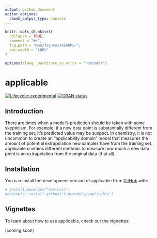 ```yaml
---
output: github_document
editor_options: 
  chunk_output_type: console
---
```


<!-- README.md is generated from README.Rmd. Please edit that file -->

```r
knitr::opts_chunk$set(
  collapse = TRUE,
  comment = "#>",
  fig.path = "man/figures/README-",
  out.width = "100%"
)

options(rlang__backtrace_on_error = "reminder")

```

# applicable

<!-- badges: start -->

[![Lifecycle:
experimental](https://img.shields.io/badge/lifecycle-experimental-orange.svg)](https://www.tidyverse.org/lifecycle/#experimental)
[![CRAN
status](https://www.r-pkg.org/badges/version/applicable)](https://cran.r-project.org/package=applicable)

<!-- badges: end -->

## Introduction

There are times when a model's prediction should be taken with some skepticism. For example, if a new data point is substantially different from the training set, it's predicted value may be suspect. In chemistry, it is not uncommon to create an "applicability domain" model that measures the amount of potential extrapolation new samples have from the training set. applicable contains different methods to measure how much a new data point is an extrapolation from the original data (if at all).

## Installation

You can install the development version of applicable from [GitHub](https://github.com/) with:

``` r
# install.packages("devtools")
#devtools::install_github("tidymodels/applicable")
```

## Vignettes

To learn about how to use applicable, check out the vignettes:

(coming soon)
